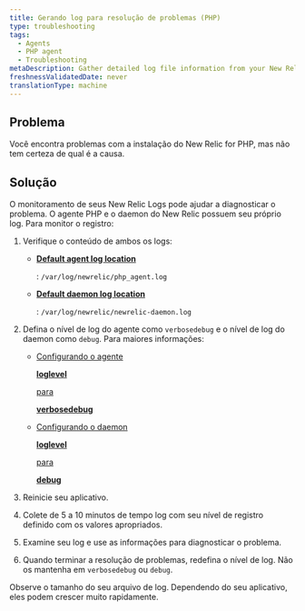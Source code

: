 ```yaml
---
title: Gerando log para resolução de problemas (PHP)
type: troubleshooting
tags:
  - Agents
  - PHP agent
  - Troubleshooting
metaDescription: Gather detailed log file information from your New Relic for PHP installation to diagnose issues.
freshnessValidatedDate: never
translationType: machine
---
```


## Problema

Você encontra problemas com a instalação do New Relic for PHP, mas não tem certeza de qual é a causa.

## Solução

O monitoramento de seus New Relic Logs pode ajudar a diagnosticar o problema. O agente PHP e o daemon do New Relic possuem seu próprio log. Para monitor o registro:

1. Verifique o conteúdo de ambos os logs:

   * <DoNotTranslate>**[Default agent log location](/docs/apm/agents/php-agent/configuration/php-agent-configuration/#inivar-logfile)**</DoNotTranslate>

     : `/var/log/newrelic/php_agent.log`

   * <DoNotTranslate>**[Default daemon log location](/docs/apm/agents/php-agent/configuration/php-agent-configuration/#inivar-daemon-logfile)**</DoNotTranslate>

     : `/var/log/newrelic/newrelic-daemon.log`

2. Defina o nível de log do agente como `verbosedebug` e o nível de log do daemon como `debug`. Para maiores informações:

   * [Configurando o agente ](/docs/apm/agents/php-agent/configuration/php-agent-configuration/#inivar-loglevel)

     <DoNotTranslate>[**loglevel**](/docs/apm/agents/php-agent/configuration/php-agent-configuration/#inivar-loglevel)</DoNotTranslate>

     [ para ](/docs/apm/agents/php-agent/configuration/php-agent-configuration/#inivar-loglevel)

     <DoNotTranslate>[**verbosedebug**](/docs/apm/agents/php-agent/configuration/php-agent-configuration/#inivar-loglevel)</DoNotTranslate>

   * [Configurando o daemon ](/docs/apm/agents/php-agent/configuration/php-agent-configuration/#inivar-daemon-loglevel)

     <DoNotTranslate>[**loglevel**](/docs/apm/agents/php-agent/configuration/php-agent-configuration/#inivar-daemon-loglevel)</DoNotTranslate>

     [ para ](/docs/apm/agents/php-agent/configuration/php-agent-configuration/#inivar-daemon-loglevel)

     <DoNotTranslate>[**debug**](/docs/apm/agents/php-agent/configuration/php-agent-configuration/#inivar-daemon-loglevel)</DoNotTranslate>

3. Reinicie seu aplicativo.

4. Colete de 5 a 10 minutos de tempo log com seu nível de registro definido com os valores apropriados.

5. Examine seu log e use as informações para diagnosticar o problema.

6. Quando terminar a resolução de problemas, redefina o nível de log. Não os mantenha em `verbosedebug` ou `debug`.

<Callout variant="caution">
  Observe o tamanho do seu arquivo de log. Dependendo do seu aplicativo, eles podem crescer muito rapidamente.
</Callout>